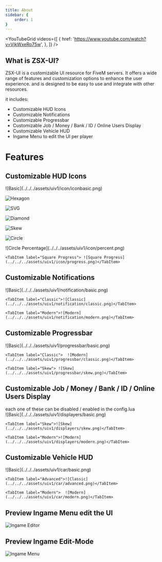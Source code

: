```yaml
---
title: About
sidebar: {
    order: 1
}
---
```



 <YouTubeGrid
	videos={[
		{
			href: 'https://www.youtube.com/watch?v=VjkWxeRo75w',
		},
	]}
/>

<CardGrid>
  <LinkCard title="Tebex Store" href="https://zsx-development.tebex.io/package/5289531">
  </LinkCard>
  <LinkCard title="CFX forum post"href="https://forum.cfx.re/t/qb-esx-standalone-hud-zsx-ui-user-friendly-interface-with-many-customization-options/4908261">
  </LinkCard>
</CardGrid>

## What is ZSX-UI?

ZSX-UI is a customizable UI resource for FiveM servers. It offers a wide range of features and customization options to enhance the user experience. and is designed to be easy to use and integrate with other resources.

it includes:

- Customizable HUD Icons
- Customizable Notifications
- Customizable Progressbar
- Customizable Job / Money / Bank / ID / Online Users Display
- Customizable Vehicle HUD
- Ingame Menu to edit the UI per player

# Features



## Customizable HUD Icons
<Tabs>
<TabItem label="Basic">![Basic](../../../assets/uiv1/icon/iconbasic.png)</TabItem>

<TabItem label="Hexagon">![Hexagon](../../../assets/uiv1/icon/iconhexagon.png)</TabItem>

<TabItem label="SVG">![SVG](../../../assets/uiv1/icon/iconsvg.png)</TabItem>

<TabItem label="Diamond">![Diamond](../../../assets/uiv1/icon/icondiamond.png)</TabItem>

<TabItem label="Skew">![Skew](../../../assets/uiv1/icon/iconskew.png)</TabItem>

<TabItem label="Circle">![Circle](../../../assets/uiv1/icon/iconcircle.png)</TabItem>

</Tabs>
<Tabs>
    <TabItem label="Circle Percentage">  ![Circle Percentage](../../../assets/uiv1/icon/percent.png)</TabItem>
  
    <TabItem label="Square Progress"> ![Square Progress](../../../assets/uiv1/icon/progress.png)</TabItem>
   
</Tabs>

## Customizable Notifications
<Tabs syncKey="hudv1">
    <TabItem label="Basic">![Basic](../../../assets/uiv1/notification/basic.png)</TabItem>
    
    <TabItem label="Classic">![Classic](../../../assets/uiv1/notification/classic.png)</TabItem>
    
    <TabItem label="Modern">![Modern](../../../assets/uiv1/notification/modern.png)</TabItem>
    
</Tabs>

## Customizable Progressbar
<Tabs syncKey="hudv1">
    <TabItem label="Basic">![Basic](../../../assets/uiv1/progressbar/basic.png)</TabItem>
    
    <TabItem label="Classic">  ![Modern](../../../assets/uiv1/progressbar/classic.png)</TabItem>
  
    <TabItem label="Skew"> ![Skew](../../../assets/uiv1/progressbar/skew.png)</TabItem>
   
</Tabs>

## Customizable Job / Money / Bank / ID / Online Users Display

<Aside> each one of these can be disabled / enabled in the config.lua</Aside>


<Tabs syncKey="hudv1">
    <TabItem label="Basic"> ![Basic](../../../assets/uiv1/displayers/basic.png)</TabItem>
   
    <TabItem label="Skew">![Skew](../../../assets/uiv1/displayers/skew.png)</TabItem>
    
    <TabItem label="Modern">![Modern](../../../assets/uiv1/displayers/modern.png)</TabItem>
    
</Tabs>

## Customizable Vehicle HUD

<Tabs syncKey="hudv1">
    <TabItem label="Basic">![Basic](../../../assets/uiv1/car/basic.png)</TabItem>
    
    <TabItem label="Advanced">![Classic](../../../assets/uiv1/car/advanced.png)</TabItem>
    
    <TabItem label="Modern">  ![Modern](../../../assets/uiv1/car/modern.png)</TabItem>
  
</Tabs>


## Preview Ingame Menu edit the UI

![Ingame Editor](../../../assets/uiv1/ingame.png)


## Preview Ingame Edit-Mode

![Ingame Menu](../../../assets/uiv1/preview.png)